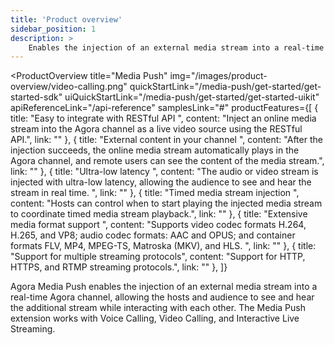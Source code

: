```yaml
---
title: 'Product overview'
sidebar_position: 1
description: >
    Enables the injection of an external media stream into a real-time Agora channel, allowing the hosts and audience to see and hear the additional stream while interacting with each other.
---
```



<ProductOverview
    title="Media Push"
    img="/images/product-overview/video-calling.png"
    quickStartLink="/media-push/get-started/get-started-sdk"
    uiQuickStartLink="/media-push/get-started/get-started-uikit"
    apiReferenceLink="/api-reference"
    samplesLink="#"
    productFeatures={[
        {
            title: "Easy to integrate with RESTful API ",
            content: "Inject an online media stream into the Agora channel as a live video source using the RESTful API.",
            link: ""
        },
        {
            title: "External content in your channel  ",
            content: "After the injection succeeds, the online media stream automatically plays in the Agora channel, and remote users can see the content of the media stream.",
            link: ""
        },
        {
            title: "Ultra-low latency ",
            content: "The audio or video stream is injected with ultra-low latency, allowing the audience to see and hear the stream in real time. ",
            link: ""
        },
        {
            title: "Timed media stream injection ",
            content: "Hosts can control when to start playing the injected media stream to coordinate timed media stream playback.",
            link: ""
        },
        {
            title: "Extensive media format support ",
            content: "Supports video codec formats H.264, H.265, and VP8; audio codec formats: AAC and OPUS; and container formats FLV, MP4, MPEG-TS, Matroska (MKV), and HLS. ",
            link: ""
        },
        {
            title: "Support for multiple streaming protocols",
            content: "Support for HTTP, HTTPS, and RTMP streaming protocols.",
            link: ""
        },
    ]}

>

Agora Media Push enables the injection of an external media stream into a real-time Agora channel, allowing the hosts and audience to see and hear the additional stream while interacting with each other. The Media Push extension works with Voice Calling, Video Calling, and Interactive Live Streaming.

</ProductOverview>